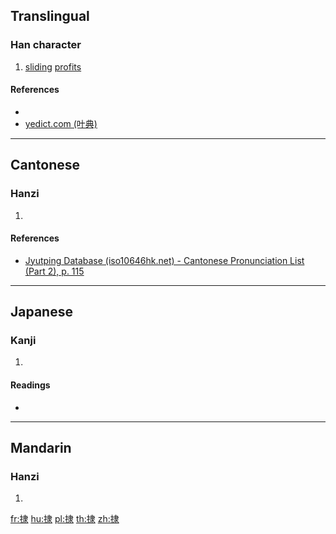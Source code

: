 ==Translingual==

===Han character===
{{Han char|rn=64|rad=手|as=08|sn=11|four=55032|canj=QLE|ids=⿰扌隶}}

# [[sliding]] [[profit]]s

====References====
* {{Han ref|kx=0435.250|dkj=12217|hdz=31908.020|uh=6378|ud=25464|bh=D5A1|bd=54689}}
* [http://yedict.com/htm/63/6378.htm yedict.com (叶典)]

----

==Cantonese==

===Hanzi===
{{yue-hanzi|jyut=[[teot1]]|y=teut1}}

# {{defn|lang=yue|sort=手08}}

====References====
* [http://www.iso10646hk.net/jp/document/download.jsp Jyutping Database (iso10646hk.net) - Cantonese Pronunciation List (Part 2), p. 115]

----

==Japanese==

===Kanji===
{{ja-kanji|grade=|rs=手08}}

# {{defn|lang=ja|sort=手08}}

====Readings====
* {{ja-readings|on=[[とつ]] (totsu), [[とち]] (tochi)|kun=[[なめらか]] (nameraka)}}

----

==Mandarin==

===Hanzi===
{{cmn-hanzi|pin=[[tū]] ([[tu1]]), [[niē]] ([[nie1]])|wg=t'u<sup>1</sup>, nieh<sup>1</sup>}}

# {{defn|lang=cmn|sort=手08}}

[[fr:捸]]
[[hu:捸]]
[[pl:捸]]
[[th:捸]]
[[zh:捸]]